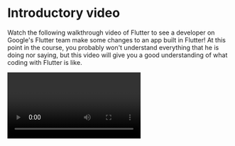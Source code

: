 # Introductory video

Watch the following walkthrough video of Flutter to see a developer on Google's Flutter team make some changes to an app built in Flutter! At this point in the course, you probably won't understand everything that he is doing nor saying, but this video will give you a good understanding of what coding with Flutter is like.

<Video url="https://www.youtube.com/watch?v=W1pNjxmNHNQ">

Building your first Flutter Widget

</Video>
